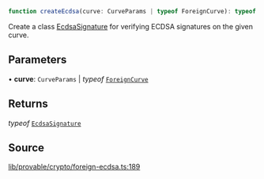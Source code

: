 ```ts
function createEcdsa(curve: CurveParams | typeof ForeignCurve): typeof EcdsaSignature
```

Create a class [EcdsaSignature](../classes/EcdsaSignature.mdx) for verifying ECDSA signatures on the given curve.

## Parameters

• **curve**: `CurveParams` \| *typeof* [`ForeignCurve`](../classes/ForeignCurve.mdx)

## Returns

*typeof* [`EcdsaSignature`](../classes/EcdsaSignature.mdx)

## Source

[lib/provable/crypto/foreign-ecdsa.ts:189](https://github.com/o1-labs/o1js/blob/081e48fe103a96db7083cdaea72a409cca3182c3/src/lib/provable/crypto/foreign-ecdsa.ts#L189)
